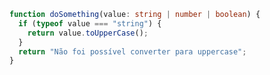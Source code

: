 ```typescript
function doSomething(value: string | number | boolean) {
  if (typeof value === "string") {
    return value.toUpperCase();
  }
  return "Não foi possível converter para uppercase";
}
```
